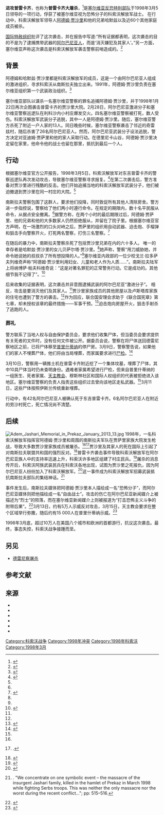 {{coord|42|46|N|20|49|E|display=title}}
{{Infobox military conflict
|conflict = 进攻普雷卡齐
|partof = 科索沃战争
|image = Adem Jashari Memorial in Prekaz January 2013 01.JPG
|caption = 被塞尔维亚警察袭击的房子
|date = {{start date|1998|03|07|df=y}}
|result = 南斯拉夫胜利
|place = {{flag|Federal Republic of Yugoslavia}}普雷卡齐
|combatant1 = {{ubl|南斯拉夫陆军|塞尔维亚警察|[[塞尔维亚反恐特别部队|塞尔维亚反恐特别部队]]}}
|combatant2 = [[科索沃解放军|科索沃解放军]]
|commander1 = {{ubl|戈兰·拉多萨夫列维奇|斯雷滕·卢基奇}}
|commander2 = {{ubl|[[阿德姆·贾沙里|阿德姆·贾沙里]]{{KIA}}|哈默兹·贾沙里{{KIA}}}}
|strength1 = 100名警察
|strength2 = 28名武装分子
|casualties1 = {{ubl|2名警察被杀|7人受伤<ref name="report"/>}}
|casualties2 = 58人丧生{{sfn|Judah|2002|p=140}}
}}
{{Campaignbox 科索沃战争}}

'''进攻普雷卡齐'''，也称为'''普雷卡齐大屠杀'''，<ref>{{cite news|title=Behind the Kosovo crisis|url=http://news.bbc.co.uk/2/hi/europe/674056.stm|newspaper=BBC|date=12 March 2000|accessdate=2021-02-19|archive-date=2021-04-29|archive-url=https://web.archive.org/web/20210429110929/http://news.bbc.co.uk/2/hi/europe/674056.stm|dead-url=no}}</ref>是[[塞尔维亚反恐特别部队|塞尔维亚反恐特别部队]]于1998年3月5日领导的一项行动，俘获了被塞尔维亚视为恐怖分子的科索沃解放军战士。 在行动中，科索沃解放军领导人[[阿德姆·贾沙里|阿德姆·贾沙里]]和他的兄弟哈默兹以及近60个其他家庭成员被杀。

[[国际特赦组织|国际特赦组织]]批评了这次袭击，并在报告中写道:“所有证据都表明，这次袭击的目的不是为了逮捕携带武器的[[阿尔巴尼亚人|阿尔巴尼亚人]]，而是‘消灭嫌犯及其家人’。”另一方面，塞尔维亚声称这次袭击是科索沃解放军袭击警察前哨造成的。<ref name="Krieger">{{cite book|last=Krieger|first=Heike|title=The Kosovo Conflict and International Law: An Analytical Documentation 1974–1999|year=2001|publisher=Cambridge University Press|isbn=0-521-80071-4|pages=96|url=https://books.google.com/books?id=-OhPTJn8ZWoC&pg=PA96|access-date=2021-02-19|archive-date=2014-01-08|archive-url=https://web.archive.org/web/20140108003608/http://books.google.com/books?id=-OhPTJn8ZWoC&pg=PA96|dead-url=no}}</ref>
== 背景 ==
阿德姆和哈默兹·贾沙里都是科索沃解放军的成员，这是一个由阿尔巴尼亚人组成的激进组织，寻求科索沃从南斯拉夫独立出来。1991年，阿德姆·贾沙里负责在塞尔维亚组织第一个武装政治组织。<ref name="law">{{cite web|url=http://sim.law.uu.nl/sim/caselaw/tribunalen.nsf/ae4b0f7b22afa1cdc12571b500329d5e/0f58ad0e96d1e627c12571fe004c8cba?OpenDocument |title=ICTY/ LIMAJ, Fatmir/ Judgement, ICTY/ BALA, Haradin/ Judgement, ICTY/ MUSLIU, Isak/ Judgement |publisher=sim.law.uu.nl |date=30 November 2011|dead-url=yes |archive-url=https://web.archive.org/web/20141006064921/http://sim.law.uu.nl/sim/caselaw/tribunalen.nsf/ae4b0f7b22afa1cdc12571b500329d5e/0f58ad0e96d1e627c12571fe004c8cba?OpenDocument |archive-date=6 October 2014}}</ref>

塞尔维亚部队以谋杀一名塞尔维亚警察的罪名追捕阿德姆·贾沙里，并于1998年1月22日再次企图袭击普雷卡齐的贾沙里大院。{{sfn|Elsie|2011|p=142}}2月28日，阿尔巴尼亚激进分子和塞尔维亚警察巡逻队在利科沙内小村庄爆发交火。四名塞尔维亚警察被打死，数人受伤。科索沃解放军武装分子逃脱，其中一人是阿德姆·贾沙里。随后，塞尔维亚警方杀死了附近一户人家的13人。同日晚些时候，塞尔维亚警察袭击了邻近的奇雷兹村，随后杀害了26名阿尔巴尼亚人。然而，阿尔巴尼亚武装分子设法逃脱，警方决定对亚迪姆·贾萨里和他的家人采取行动。在德里尼卡山谷，阿德姆·贾沙里决定留在家里，他命令他的战士也留在那里，抵抗到最后一个人。{{sfn|Henriksen|2007|p=127}}
== 行动 ==
根据塞尔维亚官方公开报告，1998年3月5日，科索沃解放军对东吉普雷卡齐的警察巡逻队再次发动攻击，导致塞尔维亚警察寻求报复。<ref name="report2">{{Cite web |url=https://www.hrw.org/legacy/reports/reports98/kosovo/Kos9810-04.htm#P421_51838Human |title=Rights Watch: Violence in Kosovo |access-date=2021-02-19 |archive-date=2016-03-07 |archive-url=https://web.archive.org/web/20160307161647/https://www.hrw.org/legacy/reports/reports98/kosovo/Kos9810-04.htm#P421_51838Human |dead-url=no }}</ref>在第二次袭击后，警方准备对贾沙里进行残酷的反击。他们开始追捕当地的科索沃解放军武装分子，他们被迫撤退到贾沙里在同一村庄的大院。<ref name="report"/>

南斯拉夫警察包围了这群人，要求他们投降，同时敦促所有其他人清除房舍。警方进一步指控说，警察给了他们两小时遵行命令。在规定的期限内，数十名平民服从命令，从据点安全撤离。<ref name="report"/>据警方称，在两个小时的最后期限过后，阿德姆·贾萨里、他的兄弟和他的大多数家人仍然拒绝服从，并留在了院子里。根据塞尔维亚官方声明，在一场激烈的口头对峙之后，贾萨里的组织用自动武器、迫击炮、手榴弹和狙击手向警察开火，打死两名警察，打伤三名警察。<ref name="report">{{cite news|title = Kosovo killings: Belgrade's official version of events|url = http://news.bbc.co.uk/2/hi/world/monitoring/64947.stm|newspaper = BBC|date = 12 March 1998|accessdate = 2021-02-19|archive-date = 2012-03-28|archive-url = https://web.archive.org/web/20120328040016/http://news.bbc.co.uk/2/hi/world/monitoring/64947.stm|dead-url = no}}</ref>

在随后的暴力中，南斯拉夫警察杀死了包括贾沙里兄弟在内的六十多人。 唯一的幸存者是哈默兹·贾沙里的女儿贝萨尔塔·贾沙里。<ref name="Kolstø2009"/>她声称，警察“用刀威胁她，并命令她说她的叔叔杀了所有想投降的人。”<ref name="Kolstø2009"/>塞尔维亚内政部的一位少校戈兰·拉多萨夫列维奇声称“阿德姆·贾沙里利用妇女、儿童和老人作为人质……”。{{sfn|Henriksen|2007|p=128}}南斯拉夫陆军上将纳博萨·帕夫科维奇说：“这是对著名罪犯的正常警务行动。它是成功的。其他细节我不记得了”。<ref>{{cite news|title=Behind the Kosovo crisis|url=http://news.bbc.co.uk/1/hi/world/europe/674056.stm|newspaper=BBC|date=12 March 2000|accessdate=2021-02-19|archive-date=2016-01-01|archive-url=https://web.archive.org/web/20160101051746/http://news.bbc.co.uk/1/hi/world/europe/674056.stm|dead-url=no}}</ref>

后来收集的证据表明，这次袭击并非意图逮捕武装的阿尔巴尼亚“激进分子”。 相反，攻击是要消灭他们及其家人。<ref name="report2"/>贾沙里家族成员的其他房屋以及卢斯塔库家族的住宅也遭到了警方的袭击。<ref name="report2"/>作为回应，联合国安理会求助于《联合国宪章》第七章，却未授权该章的最终措施——军事干预。<ref name="Hodge2002">{{cite book|last=Hodge|first=Carl Cavanagh|title=NATO for a New Century: Atlanticism and European Security|url=https://books.google.com/books?id=fEWOSV1PdNIC&pg=PA111|year=2002|publisher=Greenwood Publishing Group|isbn=978-0-275-97594-4|page=111}}</ref>迫击炮向房屋开火，狙击手射杀了逃跑的人。

=== 葬礼 ===
警方联系了当地人权与自由保护委员会，要求他们收集尸体，但当委员会要求提供有关死者的文件时，没有任何文件被公开。据委员会说，警察在将尸体送回德雷尼察地区之前，已将尸体移至[[普里什蒂纳|普里什蒂纳]]的停尸房。3月9日，警察警告说，如果他们的家人不埋葬尸体，他们将由当局埋葬，而家属要求进行[[尸检|尸检]]。<ref name="HRW">{{cite book|title=Under Orders: War Crimes in Kosovo|year=2001|publisher=Human Rights Watch|pages=34, 96–7|isbn=9781564322647|url=https://books.google.com/books?id=1n8DrZg2rb8C&pg=PA38|access-date=2021-02-19|archive-date=2017-03-07|archive-url=https://web.archive.org/web/20170307055057/https://books.google.com/books?id=1n8DrZg2rb8C&pg=PA38|dead-url=no}}</ref>

3月10日，警察用一辆推土机在普雷卡齐附近挖了一个集体坟墓，埋葬了尸体，其中10具尸体当时仍未查明身份。遇难者家属希望进行尸检，但来自普里什蒂纳的一组医生、死者家属、[[天主教会|天主教会]]、穆斯林社区和国际人权组织的代表被拒绝进入该地区。塞尔维亚警察的负责人指责这些组织过去曾向该地区走私武器。<ref name="HRW"/>3月11日，这些尸体按照伊斯兰传统重新埋葬。{{sfn|Abrahams|Andersen|1998|p=31}}

行动中，有42名阿尔巴尼亚人被确认死于东吉普雷卡齐。{{sfn|Abrahams|Andersen|1998|p=32}}6名阿尔巴尼亚人在附近的劳沙村死亡，死亡情况尚不清楚。{{sfn|Abrahams|Andersen|1998|p=32}}

==后续==
[[File:Adem_Jashari_Memorial_in_Prekaz_January_2013_13.jpg|thumb]]
1998年，一名科索沃解放军指挥官阿德姆·贾沙里和周围的南斯拉夫军队在贾萨里家族大院发生枪战，导致大多数贾沙里家族成员被屠杀。<ref name="DiLellioSchwandersSievers514515516"/><ref name="KoktsidisDam169">{{harvnb|Koktsidis|Dam|2008|pp=169}}.</ref>贾沙里及其家人的死在国际上引起了对南斯拉夫联盟共和国的强烈反对。<ref name="Carmichael558">{{cite book|last=Carmichael|first=Cathie|chapter=Demise of Communist Yugoslavia|editor1-last=Stone|editor1-first=Dane|title=The Oxford Handbook of Postwar European History|year=2012|location=Oxford|publisher=Oxford University Press|isbn=978-0-19-956098-1|url=https://books.google.com/books?id=-YEbj56s_OYC|pages=558}}</ref>普雷卡齐袭击事件导致科索沃解放军在阿尔巴尼亚族人中的支持率迅速上升，科索沃许多地区组建了村庄民兵。<ref name="Hudson2009">{{cite book|last=Hudson|first=Kimberly A.|title=Justice, Intervention, and Force in International Relations: Reassessing Just War Theory in the 21st Century|url=https://books.google.com/books?id=W4zndspbem4C&pg=PA138|year=2009|publisher=Routledge|isbn=978-0-415-49025-2|page=138}}</ref>屠杀的消息传开后，科索沃阿族武装民兵在科索沃各地出现，试图为贾沙里之死报仇，因为阿尔巴尼亚人纷纷加入了科索沃解放军。<ref name="Petersen154">{{cite book|last=Petersen|first=Roger D.|title=Western Intervention in the Balkans: The Strategic Use of Emotion in Conflict|year=2011|location=New York|publisher=Cambridge University Press|url=https://books.google.com/books?id=fKom-fspjGQC|isbn=978-1-139-50330-3|pages=154}}</ref>这一事件成为科索沃解放军招募武装抵抗南斯拉夫部队的集结神话。<ref name="DiLellioSchwandersSievers514515516">{{harvnb|Di Lellio|Schwanders-Sievers|2006a|p=514}}. "We concentrate on one symbolic event – the massacre of the insurgent Jashari family, killed in the hamlet of Prekaz in March 1998 while fighting Serbs troops. This was neither the only massacre nor the worst during the recent conflict..."; pp: 515–516.</ref>

事件发生后，南斯拉夫媒体把阿德姆·贾沙里本人描绘成一名“恐怖分子”，而阿尔巴尼亚媒体则把他描绘成一名“自由战士”。攻击的伤亡在阿尔巴尼亚新闻媒介上被描述为“烈士”的陨落，而在塞尔维亚新闻媒介上则被报道为“打击恐怖主义斗争的附带后果”。<ref name="Kolstø2009">{{cite book|last=Kolstø|first=Pål|title=Media Discourse and the Yugoslav Conflicts: Representations of Self and Other|url=https://books.google.com/books?id=jGNWORa2QccC&pg=PA96|year=2009|publisher=Ashgate Publishing, Ltd.|isbn=978-0-7546-7629-4|page=96|access-date=2021-02-19|archive-date=2018-12-24|archive-url=https://web.archive.org/web/20181224184304/https://books.google.com/books?id=jGNWORa2QccC&pg=PA96|dead-url=no}}</ref>3月13日，约有5万人示威反对攻击，3月15日，天主教会要求在整个区域举行弥撒，随后约有15 000人在普里什蒂纳示威。<ref name="Clark2000">{{cite book|last=Clark|first=Howard|title=Civil Resistance in Kosovo|url=https://books.google.com/books?id=OTW9XKUmrxsC&pg=PA175|year=2000|publisher=Pluto Press|isbn=978-0-7453-1569-0|page=175}}</ref>

1998年3月底，超过10万人在美国八个城市和欧洲的首都游行，抗议这次袭击。最终，事态失控，科索沃战争接踵而至。
== 另见 ==
*[[德雷尼察屠杀|德雷尼察屠杀]]

==参考文献==
{{reflist}}
==来源==
*{{cite book|last1=Abrahams|first1=Fred |last2=Andersen|first2=Elizabeth |title=Humanitarian Law Violations in Kosovo|url=https://archive.org/details/humanitarianlawv0000abra|year=1998|publisher=Human Rights Watch|isbn=978-1-56432-194-7|pages=[https://archive.org/details/humanitarianlawv0000abra/page/30 30]–32}}
*{{cite journal|last1=Di Lellio|first1=Anna|last2=Schwanders-Sievers|first2=Stephanie|title=The Legendary Commander: The construction of an Albanian master‐narrative in post‐war Kosovo|url=http://www.annadilellio.com/wp-content/uploads/2013/10/Adem-Jashari-NN.pdf|journal=Nations and Nationalism|volume=12|issue=3|year=2006a|pages=513–529|doi=10.1111/j.1469-8129.2006.00252.x|access-date=2021-02-19|archive-date=2018-12-24|archive-url=https://web.archive.org/web/20181224184258/http://www.annadilellio.com/wp-content/uploads/2013/10/Adem-Jashari-NN.pdf%20%20|dead-url=no}}
*{{cite journal|last1=Di Lellio|first1=Anna|last2=Schwanders-Sievers|first2=Stephanie|title=Sacred Journey to a Nation: The Construction of a Shrine in Postwar Kosovo|url=http://www.annadilellio.com/wp-content/uploads/2013/10/Journeys-7_1_2006-pp.-27-49.pdf|journal=Journeys|volume=7|issue=1|year=2006b|pages=27–49|doi=10.3167/146526006780457315|access-date=2021-02-19|archive-date=2018-12-24|archive-url=https://web.archive.org/web/20181224184301/http://www.annadilellio.com/wp-content/uploads/2013/10/Journeys-7_1_2006-pp.-27-49.pdf%20%20|dead-url=no}}
*{{cite book| last=Judah| first=Tim| year=2002| publisher=Yale University Press| url=https://books.google.com/books?id=sVf1na3FN_UC| title=Kosovo: War and Revenge| isbn=0300097255| access-date=2021-02-19| archive-date=2019-11-08| archive-url=https://web.archive.org/web/20191108174933/https://books.google.com/books?id=sVf1na3FN_UC| dead-url=no}}
*{{cite journal|last1=Koktsidis|first1=Pavlos Ioannis|last2=Dam|first2=Caspar Ten|title=A success story? Analysing Albanian ethno-nationalist extremism in the Balkans|url=https://openaccess.leidenuniv.nl/bitstream/handle/1887/20589/EEQPavlosCasparJune2008.pdf?sequence=1|journal=East European Quarterly|volume=42|issue=2|year=2008|pages=161–190|access-date=2021-02-19|archive-date=2019-10-26|archive-url=https://web.archive.org/web/20191026102102/https://openaccess.leidenuniv.nl/bitstream/handle/1887/20589/EEQPavlosCasparJune2008.pdf?sequence=1|dead-url=no}}
*{{cite book| last=Henriksen| first=Dag| year=2007| publisher=Naval Institute Press|  url=https://books.google.com/books?id=esyXIAjASlMC| title= Nato's Gamble: Combining Diplomacy and Airpower in the Kosovo Crisis, 1998–1999| isbn=9781591143581}}

[[Category:科索沃战争|Category:科索沃战争]]
[[Category:1998年冲突|Category:1998年冲突]]
[[Category:1998年科索沃|Category:1998年科索沃]]
[[Category:1998年3月|Category:1998年3月]]